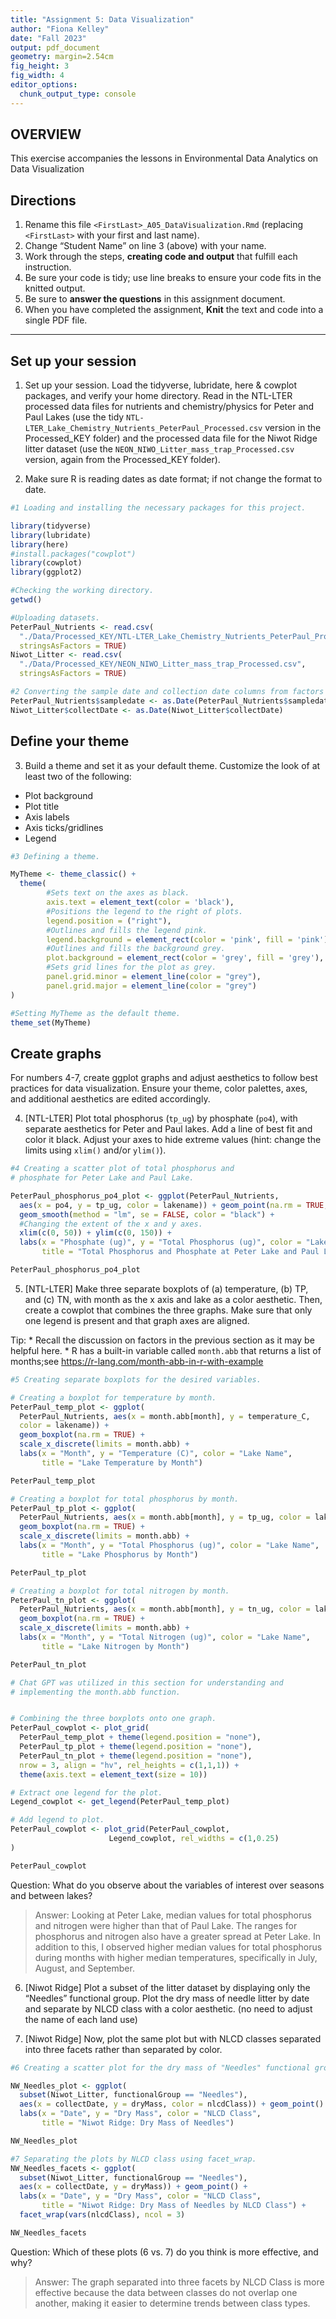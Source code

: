 ```yaml
---
title: "Assignment 5: Data Visualization"
author: "Fiona Kelley"
date: "Fall 2023"
output: pdf_document
geometry: margin=2.54cm
fig_height: 3
fig_width: 4
editor_options: 
  chunk_output_type: console
---
```


## OVERVIEW

This exercise accompanies the lessons in Environmental Data Analytics on Data Visualization 

## Directions
1.  Rename this file `<FirstLast>_A05_DataVisualization.Rmd` (replacing `<FirstLast>` with your first and last name).
2. Change "Student Name" on line 3 (above) with your name.
3. Work through the steps, **creating code and output** that fulfill each instruction.
4. Be sure your code is tidy; use line breaks to ensure your code fits in the knitted output.
5. Be sure to **answer the questions** in this assignment document.
6. When you have completed the assignment, **Knit** the text and code into a single PDF file.

---

## Set up your session 

1. Set up your session. Load the tidyverse, lubridate, here & cowplot packages, and verify your home directory. Read in the NTL-LTER processed data files for nutrients and chemistry/physics for Peter and Paul Lakes (use the tidy `NTL-LTER_Lake_Chemistry_Nutrients_PeterPaul_Processed.csv` version in the Processed_KEY folder) and the processed data file for the Niwot Ridge litter dataset (use the `NEON_NIWO_Litter_mass_trap_Processed.csv` version, again from the Processed_KEY folder). 

2. Make sure R is reading dates as date format; if not change the format to date.

```r
#1 Loading and installing the necessary packages for this project. 

library(tidyverse)
library(lubridate)
library(here)
#install.packages("cowplot")
library(cowplot)
library(ggplot2)

#Checking the working directory. 
getwd()

#Uploading datasets. 
PeterPaul_Nutrients <- read.csv(
  "./Data/Processed_KEY/NTL-LTER_Lake_Chemistry_Nutrients_PeterPaul_Processed.csv", 
  stringsAsFactors = TRUE)
Niwot_Litter <- read.csv(
  "./Data/Processed_KEY/NEON_NIWO_Litter_mass_trap_Processed.csv", 
  stringsAsFactors = TRUE)

#2 Converting the sample date and collection date columns from factors to dates. 
PeterPaul_Nutrients$sampledate <- as.Date(PeterPaul_Nutrients$sampledate)
Niwot_Litter$collectDate <- as.Date(Niwot_Litter$collectDate)

```
## Define your theme
3. Build a theme and set it as your default theme. Customize the look of at least two of the following: 
 * Plot background
 * Plot title
 * Axis labels
 * Axis ticks/gridlines
 * Legend

```r
#3 Defining a theme. 

MyTheme <- theme_classic() +
  theme(
        #Sets text on the axes as black. 
        axis.text = element_text(color = 'black'),
        #Positions the legend to the right of plots. 
        legend.position = ("right"), 
        #Outlines and fills the legend pink. 
        legend.background = element_rect(color = 'pink', fill = 'pink'),
        #Outlines and fills the background grey. 
        plot.background = element_rect(color = 'grey', fill = 'grey'),
        #Sets grid lines for the plot as grey. 
        panel.grid.minor = element_line(color = "grey"),
        panel.grid.major = element_line(color = "grey")
)

#Setting MyTheme as the default theme. 
theme_set(MyTheme)


```

## Create graphs
For numbers 4-7, create ggplot graphs and adjust aesthetics to follow best practices for data visualization. Ensure your theme, color palettes, axes, and additional aesthetics are edited accordingly.

4. [NTL-LTER] Plot total phosphorus (`tp_ug`) by phosphate (`po4`), with separate aesthetics for Peter and Paul lakes. Add a line of best fit and color it black. Adjust your axes to hide extreme values (hint: change the limits using `xlim()` and/or `ylim()`).

```r
#4 Creating a scatter plot of total phosphorus and 
# phosphate for Peter Lake and Paul Lake. 

PeterPaul_phosphorus_po4_plot <- ggplot(PeterPaul_Nutrients, 
  aes(x = po4, y = tp_ug, color = lakename)) + geom_point(na.rm = TRUE, size = 0.5) + 
  geom_smooth(method = "lm", se = FALSE, color = "black") + 
  #Changing the extent of the x and y axes. 
  xlim(c(0, 50)) + ylim(c(0, 150)) + 
  labs(x = "Phosphate (ug)", y = "Total Phosphorus (ug)", color = "Lake Name", 
       title = "Total Phosphorus and Phosphate at Peter Lake and Paul Lake")

PeterPaul_phosphorus_po4_plot

```


5. [NTL-LTER] Make three separate boxplots of (a) temperature, (b) TP, and (c) TN, with month as the x axis and lake as a color aesthetic. Then, create a cowplot that combines the three graphs. Make sure that only one legend is present and that graph axes are aligned. 

Tip:
* Recall the discussion on factors in the previous section as it may be helpful here. 
* R has a built-in variable called `month.abb` that returns a list of months;see <https://r-lang.com/month-abb-in-r-with-example>

```r
#5 Creating separate boxplots for the desired variables. 

# Creating a boxplot for temperature by month. 
PeterPaul_temp_plot <- ggplot(
  PeterPaul_Nutrients, aes(x = month.abb[month], y = temperature_C, 
  color = lakename)) + 
  geom_boxplot(na.rm = TRUE) + 
  scale_x_discrete(limits = month.abb) + 
  labs(x = "Month", y = "Temperature (C)", color = "Lake Name", 
       title = "Lake Temperature by Month")

PeterPaul_temp_plot

# Creating a boxplot for total phosphorus by month. 
PeterPaul_tp_plot <- ggplot(
  PeterPaul_Nutrients, aes(x = month.abb[month], y = tp_ug, color = lakename)) + 
  geom_boxplot(na.rm = TRUE) + 
  scale_x_discrete(limits = month.abb) + 
  labs(x = "Month", y = "Total Phosphorus (ug)", color = "Lake Name", 
       title = "Lake Phosphorus by Month")

PeterPaul_tp_plot

# Creating a boxplot for total nitrogen by month. 
PeterPaul_tn_plot <- ggplot(
  PeterPaul_Nutrients, aes(x = month.abb[month], y = tn_ug, color = lakename)) + 
  geom_boxplot(na.rm = TRUE) + 
  scale_x_discrete(limits = month.abb) + 
  labs(x = "Month", y = "Total Nitrogen (ug)", color = "Lake Name",
       title = "Lake Nitrogen by Month")

PeterPaul_tn_plot

# Chat GPT was utilized in this section for understanding and 
# implementing the month.abb function.  


# Combining the three boxplots onto one graph. 
PeterPaul_cowplot <- plot_grid(
  PeterPaul_temp_plot + theme(legend.position = "none"), 
  PeterPaul_tp_plot + theme(legend.position = "none"), 
  PeterPaul_tn_plot + theme(legend.position = "none"), 
  nrow = 3, align = "hv", rel_heights = c(1,1,1)) +
  theme(axis.text = element_text(size = 10))

# Extract one legend for the plot. 
Legend_cowplot <- get_legend(PeterPaul_temp_plot)

# Add legend to plot. 
PeterPaul_cowplot <- plot_grid(PeterPaul_cowplot,
                      Legend_cowplot, rel_widths = c(1,0.25)
)

PeterPaul_cowplot

```

Question: What do you observe about the variables of interest over seasons and between lakes? 

> Answer: Looking at Peter Lake, median values for total phosphorus and nitrogen were higher than that of Paul Lake. The ranges for phosphorus and nitrogen also have a greater spread at Peter Lake. In addition to this, I observed higher median values for total phosphorus during months with higher median temperatures, specifically in July, August, and September. 

6. [Niwot Ridge] Plot a subset of the litter dataset by displaying only the "Needles" functional group. Plot the dry mass of needle litter by date and separate by NLCD class with a color aesthetic. (no need to adjust the name of each land use)

7. [Niwot Ridge] Now, plot the same plot but with NLCD classes separated into three facets rather than separated by color. 

```r
#6 Creating a scatter plot for the dry mass of "Needles" functional group. 

NW_Needles_plot <- ggplot(
  subset(Niwot_Litter, functionalGroup == "Needles"), 
  aes(x = collectDate, y = dryMass, color = nlcdClass)) + geom_point() + 
  labs(x = "Date", y = "Dry Mass", color = "NLCD Class", 
       title = "Niwot Ridge: Dry Mass of Needles")

NW_Needles_plot

#7 Separating the plots by NLCD class using facet_wrap. 
NW_Needles_facets <- ggplot(
  subset(Niwot_Litter, functionalGroup == "Needles"), 
  aes(x = collectDate, y = dryMass)) + geom_point() + 
  labs(x = "Date", y = "Dry Mass", color = "NLCD Class", 
       title = "Niwot Ridge: Dry Mass of Needles by NLCD Class") + 
  facet_wrap(vars(nlcdClass), ncol = 3)

NW_Needles_facets

```
Question: Which of these plots (6 vs. 7) do you think is more effective, and why? 

> Answer: The graph separated into three facets by NLCD Class is more effective because the data between classes do not overlap one another, making it easier to determine trends between class types. 